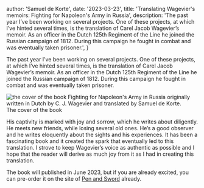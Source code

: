 

  author: 'Samuel de Korte',
  date: '2023-03-23',
  title: 'Translating Wagevier's memoirs: Fighting for Napoleon's Army in Russia',
  description: 'The past year I’ve been working on several projects. One of these projects, at which I’ve hinted several times, is the translation of Carel Jacob Wagevier’s memoir. As an officer in the Dutch 125th Regiment of the Line he joined the Russian campaign of 1812. During this campaign he fought in combat and was eventually taken prisoner.',
}

The past year I’ve been working on several projects. One of these projects, at which I’ve hinted several times, is the translation of Carel Jacob Wagevier’s memoir. As an officer in the Dutch 125th Regiment of the Line he joined the Russian campaign of 1812. During this campaign he fought in combat and was eventually taken prisoner. 

<Image
                src={cover}
                alt="the cover of the book Fighting for Napoleon's Army in Russia originally written in Dutch by C. J. Wagevier and translated by Samuel de Korte."
                sizes="(min-width: 200px) 32rem, 20rem"
                className="aspect-square rotate-0 rounded-2xl bg-stone-100 object-cover dark:bg-stone-800"             
              />
The cover of the book

His captivity is marked with joy and sorrow, which he writes about diligently. He meets new friends, while losing several old ones. He’s a good observer and he writes eloquently about the sights and his experiences. It has been a fascinating book and it created the spark that eventually led to this translation. I strove to keep Wagevier’s voice as authentic as possible and I hope that the reader will derive as much joy from it as I had in creating this translation.
 
The book will published in June 2023, but if you are already excited, you can pre-order it on the site of [Pen and Sword](https://www.pen-and-sword.co.uk/Fighting-for-Napoleons-Army-in-Russia-Hardback/p/23465) already.